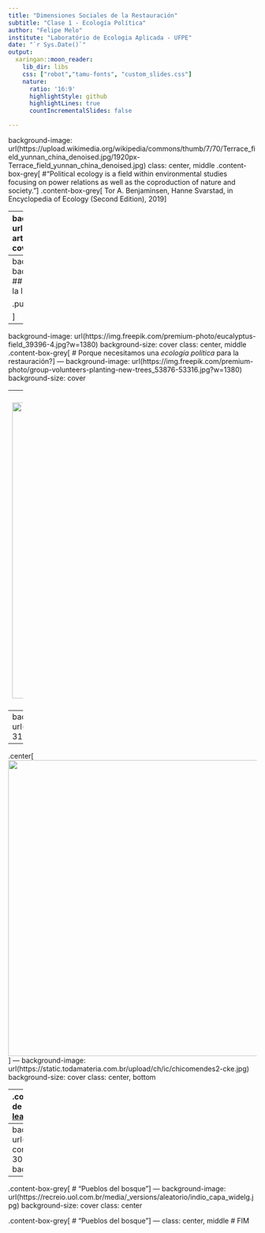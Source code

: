 ```yaml
---
title: "Dimensiones Sociales de la Restauración"
subtitle: "Clase 1 - Ecología Política"
author: "Felipe Melo"
institute: "Laboratório de Ecologia Aplicada - UFPE"
date: "`r Sys.Date()`"
output:
  xaringan::moon_reader:
    lib_dir: libs
    css: ["robot","tamu-fonts", "custom_slides.css"]
    nature:
      ratio: '16:9'
      highlightStyle: github
      highlightLines: true
      countIncrementalSlides: false

---
```

background-image: url(https://upload.wikimedia.org/wikipedia/commons/thumb/7/70/Terrace_field_yunnan_china_denoised.jpg/1920px-Terrace_field_yunnan_china_denoised.jpg)
class: center, middle
.content-box-grey[
#"Political ecology is a field within environmental studies focusing on power relations as well as the coproduction of nature and society."
]
.content-box-grey[
Tor A. Benjaminsen, Hanne Svarstad, in Encyclopedia of Ecology (Second Edition), 2019
]

---
background-image: url(https://www.anthroencyclopedia.com/sites/www.anthroencyclopedia.com/files/styles/full-article-style/public/political_ecology_pic_enhanced_.jpeg?itok=uAsYAswC)
background-size: cover

.content-box-grey[
# Politizar problemas ambientales
]

.content-box-grey[
.pull-left[
## Principios básicos
###- Los efectos de los problemas ambientales no son iguales ante la sociedad
###- Cambios ambientales mueven estructuras de políticas y económicas
###- Costos y beneficios de las soluciones a los problemas afectan las relaciones de poder
]

.pull-right[
<img src=https://international-partnerships.ec.europa.eu/sites/default/files/2019-07/project_17_picture.jpg>]

]

---
background-image: url(https://recartografias.files.wordpress.com/2016/10/ecolpol.jpg)
background-size: cover
.content-box-grey[
# Ecología *apolítica*
]
.content-box-grey[
.pull-left[
## Manejo del água
###- Cierre la llave
###- Reutilice água de la lavadora
###- Capture água de la lluvia
]

.pull-right[
<img src=https://vertassets.blob.core.windows.net/image/56590ce4/56590ce4-8c85-4fac-9b97-f50ac4183083/375_250-engie_sm.jpg>]

]

---
background-image: url(https://img.freepik.com/premium-photo/eucalyptus-field_39396-4.jpg?w=1380)
background-size: cover
class: center, middle
.content-box-grey[
# Porque necesitamos una *ecología política* para la restauración?
]
---
background-image: url(https://img.freepik.com/premium-photo/group-volunteers-planting-new-trees_53876-53316.jpg?w=1380)
background-size: cover

--
.center[
<img src=https://upload.wikimedia.org/wikipedia/commons/thumb/0/03/Forbidden_Symbol_Transparent.svg/2048px-Forbidden_Symbol_Transparent.svg.png  width = 600>]

---
background-image: url(https://newforestresearch.files.wordpress.com/2020/01/wood-3199682_1920.jpg)
background-size: cover

--
.center[
<img src=https://upload.wikimedia.org/wikipedia/commons/thumb/0/03/Forbidden_Symbol_Transparent.svg/2048px-Forbidden_Symbol_Transparent.svg.png  width = 600>]
---
background-image: url(https://static.todamateria.com.br/upload/ch/ic/chicomendes2-cke.jpg)
background-size: cover
class: center, bottom

--
.content-box-grey[
# "Ecología sin lucha de clases es jardinería"
para saber más: [lea este texto](https://jacobin.com.br/2020/12/ecologia-sem-luta-de-classes-e-jardinagem/)
]

---
background-image: url(https://www.redebrasilatual.com.br/wp-content/uploads/2018/12/a2c897a9-3021-4aca-99ba-22bc8c0f44b2.jpeg)
background-size: cover
class: center
--

.content-box-grey[
# "Pueblos del bosque"
]
---
background-image: url(https://recreio.uol.com.br/media/_versions/aleatorio/indio_capa_widelg.jpg)
background-size: cover
class: center

.content-box-grey[
# "Pueblos del bosque"
]
---
class: center, middle
# FIM
